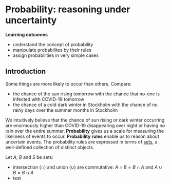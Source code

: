 # Probability: reasoning under uncertainty

**Learning outcomes**

- understand the concept of probability
- manipulate probabilites by their rules
- assign probabilities in very simple cases


## Introduction

Some things are more likely to occur than others. Compare:

- the chance of the sun rising tomorrow with the chance that no-one is infected with COVID-19 tomorrow
- the chance of a cold dark winter in Stockholm with the chance of no rainy days over the summer months in Stockholm

We intuitively believe that the chance of sun rising or dark winter occurring are enormously higher than COVID-19 disappearing over night or having no rain over the entire summer. **Probability** gives us a scale for measuring the likeliness of events to occur. **Probability rules** enable us to reason about uncertain events. The probability rules are expressed in terms of [sets](https://en.wikipedia.org/wiki/Set_(mathematics)), a well-defined collection of distinct objects. 

Let $A$, $B$ and $S$ be sets: 

- intersection $(\cap)$ and union $(\cup)$ are commutative: $A \cap B = B \cap A$ and $A \cup B = B \cup A$ 
- test







